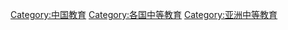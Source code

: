 {{Catmore}}

[[Category:中国教育|Category:中国教育]]
[[Category:各国中等教育|Category:各国中等教育]]
[[Category:亚洲中等教育|Category:亚洲中等教育]]